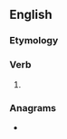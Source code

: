 ==English==

===Etymology===
{{suffix|burn|eth|lang=en}}

===Verb===
{{head|en|verb form}}

# {{en-archaic third-person singular of|burn}}

===Anagrams===
* {{anagrams|en|a=behnrtu|burthen|unberth}}